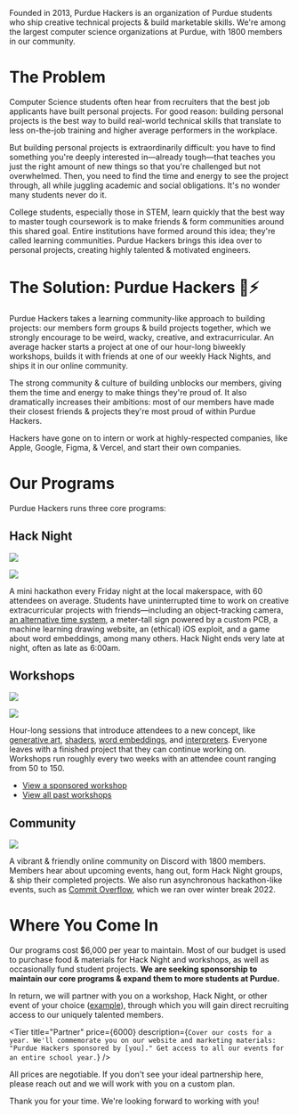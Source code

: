 
Founded in 2013, Purdue Hackers is an organization of Purdue students who ship creative technical projects & build marketable skills. We're among the largest computer science organizations at Purdue, with 1800 members in our community.

# The Problem

Computer Science students often hear from recruiters that the best job applicants have built personal projects. For good reason: building personal projects is the best way to build real-world technical skills that translate to less on-the-job training and higher average performers in the workplace.

But building personal projects is extraordinarily difficult: you have to find something you're deeply interested in—already tough—that teaches you just the right amount of new things so that you're challenged but not overwhelmed. Then, you need to find the time and energy to see the project through, all while juggling academic and social obligations. It's no wonder many students never do it.

College students, especially those in STEM, learn quickly that the best way to master tough coursework is to make friends & form communities around this shared goal. Entire institutions have formed around this idea; they're called learning communities. Purdue Hackers brings this idea over to personal projects, creating highly talented & motivated engineers.

# The Solution: Purdue Hackers 💛⚡

Purdue Hackers takes a learning community-like approach to building projects: our members form groups & build projects together, which we strongly encourage to be weird, wacky, creative, and extracurricular. An average hacker starts a project at one of our hour-long biweekly workshops, builds it with friends at one of our weekly Hack Nights, and ships it in our online community.

The strong community & culture of building unblocks our members, giving them the time and energy to make things they're proud of. It also dramatically increases their ambitions: most of our members have made their closest friends & projects they're most proud of within Purdue Hackers.

Hackers have gone on to intern or work at highly-respected companies, like Apple, Google, Figma, & Vercel, and start their own companies.

# Our Programs

Purdue Hackers runs three core programs:

## Hack Night

<Grid>

![](/img/sponsor/hack-night-3.jpg)

![](/img/sponsor/hack-night-2.jpg)

</Grid>

A mini hackathon every Friday night at the local makerspace, with 60 attendees on average. Students have uninterrupted time to work on creative extracurricular projects with friends—including an object-tracking camera, [an alternative time system](https://lightning-time.vercel.app/), a meter-tall sign powered by a custom PCB, a machine learning drawing website, an (ethical) iOS exploit, and a game about word embeddings, among many others. Hack Night ends very late at night, often as late as 6:00am.

<Tip
  text="Sponsors have had a higher recruiting ROI at Hack Night than most
career fairs & hackathons due to the high concentration of talent & passion projects."
/>

## Workshops

<Grid>

![](/img/sponsor/workshop-1.jpg)

![](/img/sponsor/workshop-2.jpg)

</Grid>

Hour-long sessions that introduce attendees to a new concept, like [generative art](https://events.purduehackers.com/generative-art-workshop), [shaders](https://events.purduehackers.com/shaders-workshop), [word embeddings](https://events.purduehackers.com/word-embedding-workshop), and [interpreters](https://events.purduehackers.com/programming-languages-workshop). Everyone leaves with a finished project that they can continue working on. Workshops run roughly every two weeks with an attendee count ranging from 50 to 150.

- [View a sponsored workshop](https://events.purduehackers.com/rick-roll-web-api-workshop)
- [View all past workshops](https://events.purduehackers.com)

## Community

<Grid largeGap>

![](/img/sponsor/community-circles.png)

A vibrant & friendly online community on Discord with 1800 members. Members hear about upcoming events, hang out, form Hack Night groups, & ship their completed projects. We also run asynchronous hackathon-like events, such as [Commit Overflow](https://blog.purduehackers.com/posts/commit-overflow-2022), which we ran over winter break 2022.

</Grid>

# Where You Come In

Our programs cost $6,000 per year to maintain. Most of our budget is used to purchase food & materials for Hack Night and workshops, as well as occasionally fund student projects. **We are seeking sponsorship to maintain our core programs & expand them to more students at Purdue.**

In return, we will partner with you on a workshop, Hack Night, or other event of your choice ([example](https://events.purduehackers.com/-hammerwars-)), through which you will gain direct recruiting access to our uniquely talented members.

<Grid className="my-4 print:mt-12 print:mb-4" largeGap overflow>

<Tier
  title="Sponsor a Hack Night"
  price={1000}
  description="Send your recruiters & engineers to Hack Night & get in front of our highest-achieving members. Get a dedicated spot, collect resumés, speak at opening ceremony. The floor is yours all night."
  mostPopular
/>

<Tier
  title="Bundle Deal"
  price={2500}
  description="Sponsor any 3 events of your choice, such as your own sponsored workshops, Hack Nights, and asynchronous community events. Network with hundreds of high-achieving members."
/>

<Tier
  title="Partner"
  price={6000}
  description={`Cover our costs for a year. We'll commemorate you on our website and marketing materials: "Purdue Hackers sponsored by [you]." Get access to all our events for an entire school year.`}
/>

<Tier
  title="Custom Event"
  description="Partner with us on an event that's not a workshop or Hack Night, of your choice. Cost depends on the projected cost to run the event. Your name will be included in all marketing."
/>

</Grid>

All prices are negotiable. If you don't see your ideal partnership here, please reach out and we will work with you on a custom plan.

Thank you for your time. We're looking forward to working with you!

<SignOff />
